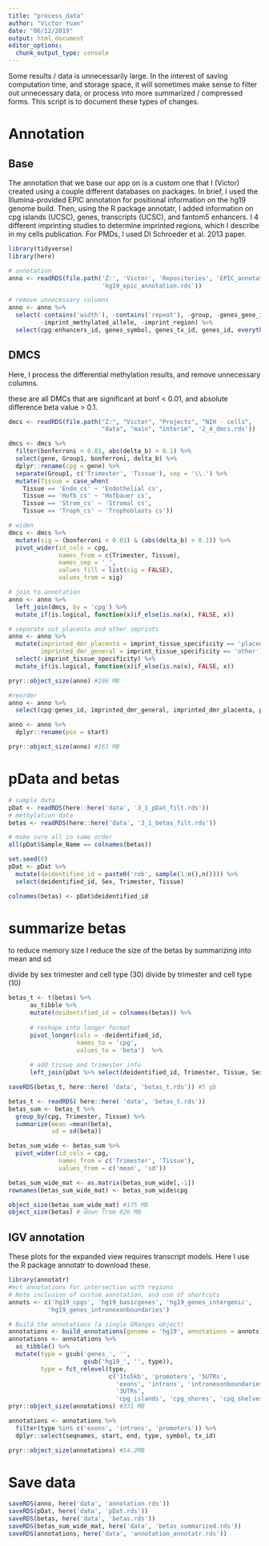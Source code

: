 ```yaml
---
title: "process_data"
author: "Victor Yuan"
date: "06/12/2019"
output: html_document
editor_options: 
  chunk_output_type: console
---
```


Some results / data is unnecessarily large. In the interest of saving computation time, and 
storage space, it will sometimes make sense to filter out unnecessary data, or process into more 
summarized / compressed forms. This script is to document these types of changes.

# Annotation

## Base

The annotation that we base our app on is a custom one that I (Victor) created using a couple different databases on packages. In brief, I used the Illumina-provided EPIC annotation for positional information on the hg19 genome build. Then, using the R package annotatr, I added information on cpg islands (UCSC), genes, transcripts (UCSC), and fantom5 enhancers. I 4 different imprinting studies to determine imprinted regions, which I describe in my cells publication. For PMDs, I used DI Schroeder et al. 2013 paper.

```r
library(tidyverse)
library(here)

# annotation
anno <- readRDS(file.path('Z:', 'Victor', 'Repositories', 'EPIC_annotation',
                          'hg19_epic_annotation.rds'))

# remove unnecessary columns
anno <- anno %>%
  select(-contains('width'), -contains('repeat'), -group, -genes_gene_id, -imprint_sources, 
         -imprint_methylated_allele, -imprint_region) %>%
  select(cpg:enhancers_id, genes_symbol, genes_tx_id, genes_id, everything()) # rearrange

```

## DMCS

Here, I process the differential methylation results, and remove unnecessary columns.

these are all DMCs that are significant at bonf < 0.01, and absolute difference beta value > 0.1. 

```r
dmcs <- readRDS(file.path("Z:", "Victor", "Projects", "NIH - cells", 
                          "data", "main", "interim", '2_4_dmcs.rds'))

dmcs <- dmcs %>%
  filter(bonferroni < 0.01, abs(delta_b) > 0.1) %>%
  select(gene, Group1, bonferroni, delta_b) %>%
  dplyr::rename(cpg = gene) %>%
  separate(Group1, c('Trimester', 'Tissue'), sep = '\\.') %>%
  mutate(Tissue = case_when(
    Tissue == 'Endo_cs' ~ 'Endothelial cs',
    Tissue == 'Hofb_cs' ~ 'Hofbauer cs',
    Tissue == 'Strom_cs' ~ 'Stromal cs',
    Tissue == 'Troph_cs' ~ 'Trophoblasts cs')) 

# widen
dmcs <- dmcs %>%
  mutate(sig = (bonferroni < 0.01) & (abs(delta_b) > 0.1)) %>%
  pivot_wider(id_cols = cpg,
              names_from = c(Trimester, Tissue),
              names_sep = '_',
              values_fill = list(sig = FALSE),
              values_from = sig)

# join to annotation
anno <- anno %>% 
  left_join(dmcs, by = 'cpg') %>% 
  mutate_if(is.logical, function(x)if_else(is.na(x), FALSE, x)) 

# separate out placenta and other imprints
anno <- anno %>%
  mutate(imprinted_dmr_placenta = imprint_tissue_specificity == 'placental-specific',
         imprinted_dmr_general = imprint_tissue_specificity == 'other') %>%
  select(-imprint_tissue_specificity) %>% 
  mutate_if(is.logical, function(x)if_else(is.na(x), FALSE, x)) 

pryr::object_size(anno) #196 MB

#reorder
anno <- anno %>%
  select(cpg:genes_id, imprinted_dmr_general, imprinted_dmr_placenta, pmd_id, -end) 

anno <- anno %>%
  dplyr::rename(pos = start)

pryr::object_size(anno) #161 MB
```

# pData and betas

```r
# sample data
pDat <- readRDS(here::here('data', '3_1_pDat_filt.rds'))
# methylation data
betas <- readRDS(here::here('data', '3_1_betas_filt.rds'))

# make sure all in same order
all(pDat$Sample_Name == colnames(betas))

set.seed(0)
pDat <- pDat %>% 
  mutate(deidentified_id = paste0('rob', sample(1:n(),n()))) %>%
  select(deidentified_id, Sex, Trimester, Tissue)

colnames(betas) <- pDat$deidentified_id
```

# summarize betas

to reduce memory size I reduce the size of the betas by summarizing into mean and sd

divide by sex trimester and cell type (30)
divide by trimester and cell type (10)


```r
betas_t <- t(betas) %>% 
      as_tibble %>% 
      mutate(deidentified_id = colnames(betas)) %>%
    
      # reshape into longer format
      pivot_longer(cols = -deidentified_id,
                   names_to = 'cpg', 
                   values_to = 'beta')  %>%
      
      # add tissue and trimester info
      left_join(pDat %>% select(deidentified_id, Trimester, Tissue, Sex), by = 'deidentified_id')

saveRDS(betas_t, here::here( 'data', 'betas_t.rds')) #5 gb
```

```r
betas_t <- readRDS( here::here( 'data', 'betas_t.rds')) 
betas_sum <- betas_t %>%
  group_by(cpg, Trimester, Tissue) %>%
  summarize(mean =mean(beta),
            sd = sd(beta)) 

betas_sum_wide <- betas_sum %>%
  pivot_wider(id_cols = cpg,
              names_from = c('Trimester', 'Tissue'),
              values_from = c('mean', 'sd'))

betas_sum_wide_mat <- as.matrix(betas_sum_wide[,-1])
rownames(betas_sum_wide_mat) <- betas_sum_wide$cpg

object_size(betas_sum_wide_mat) #175 MB
object_size(betas) # down from 826 MB
```

## IGV annotation

These plots for the expanded view requires transcript models. Here I use the R package annotatr to download these.

```r
library(annotatr)
#ect annotations for intersection with regions
# Note inclusion of custom annotation, and use of shortcuts
annots <- c('hg19_cpgs', 'hg19_basicgenes', 'hg19_genes_intergenic',
           'hg19_genes_intronexonboundaries')

# Build the annotations (a single GRanges object)
annotations <- build_annotations(genome = 'hg19', annotations = annots)
annotations <- annotations %>%
  as_tibble() %>%
  mutate(type = gsub('genes_', '',
                     gsub('hg19_', '', type)),
         type = fct_relevel(type,
                            c('1to5kb', 'promoters', '5UTRs', 
                              'exons', 'introns', 'intronexonboundaries', 
                              '3UTRs',
                              'cpg_islands', 'cpg_shores', 'cpg_shelves', 'cpg_inter'))) 
pryr::object_size(annotations) #331 MB

annotations <- annotations %>%
  filter(type %in% c('exons', 'introns', 'promoters')) %>% 
  dplyr::select(seqnames, start, end, type, symbol, tx_id)

pryr::object_size(annotations) #54.2MB
```

# Save data

```r
saveRDS(anno, here('data', 'annotation.rds'))
saveRDS(pDat, here('data', 'pDat.rds'))
saveRDS(betas, here('data', 'betas.rds'))
saveRDS(betas_sum_wide_mat, here('data', 'betas_summarized.rds'))
saveRDS(annotations, here('data', 'annotation_annotatr.rds'))
```


